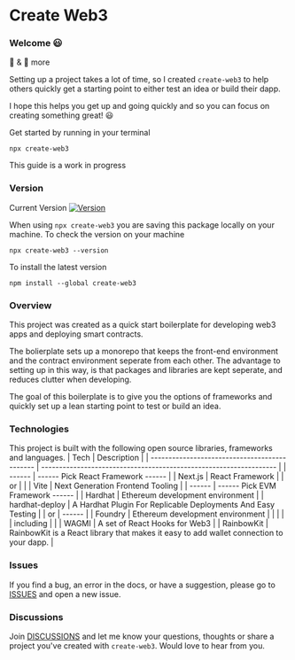 
# Create Web3

### Welcome 😃

🧱 & 🚀 more

Setting up a project takes a lot of time, so I created `create-web3` to help others quickly get a starting point to either test an idea or build their dapp.

I hope this helps you get up and going quickly and so you can focus on creating something great! 😃

Get started by running in your terminal

<Code>npx create-web3</Code>

This guide is a work in progress

### Version

Current Version [![Version](https://img.shields.io/npm/v/create-web3)](https://www.npmjs.com/package/create-web3)

When using `npx create-web3` you are saving this package locally on your machine. To check the version on your machine

<Code>npx create-web3 --version</Code>

To install the latest version

<Code>npm install --global create-web3</Code>

### Overview

This project was created as a quick start boilerplate for developing web3 apps and deploying smart contracts.

The bolierplate sets up a monorepo that keeps the front-end environment and the contract environment seperate from each other.
The advantage to setting up in this way, is that packages and libraries are kept seperate, and reduces clutter when developing.

The goal of this boilerplate is to give you the options of frameworks and quickly set up a lean starting point to test or build an idea.

### Technologies

This project is built with the following open source libraries, frameworks and languages.
| Tech | Description |
| --------------------------------------------- | ------------------------------------------------------------------ |
| ------ | ------ Pick React Framework ------ |
| <OpenUrl url="https://nextjs.org/">Next.js</OpenUrl> | React Framework |
| or | |
| <OpenUrl url="https://vitejs.dev/">Vite</OpenUrl> | Next Generation Frontend Tooling |
| ------ | ------ Pick EVM Framework ------ |
| <OpenUrl url="https://hardhat.org/">Hardhat</OpenUrl> | Ethereum development environment |
| <OpenUrl url="https://www.npmjs.com/package/hardhat-deploy">hardhat-deploy</OpenUrl> | A Hardhat Plugin For Replicable Deployments And Easy Testing |
| or | ------ |
| <OpenUrl url="https://getfoundry.sh/">Foundry</OpenUrl> | Ethereum development environment |
| | |
| including | |
| <OpenUrl url="https://wagmi.sh/">WAGMI</OpenUrl> | A set of React Hooks for Web3 |
| <OpenUrl url="https://www.rainbowkit.com/docs/introduction">RainbowKit</OpenUrl> | RainbowKit is a React library that makes it easy to add wallet connection to your dapp. |

### Issues

If you find a bug, an error in the docs, or have a suggestion, please go to [ISSUES](https://github.com/e-roy/create-web3/issues) and open a new issue.

### Discussions

Join [DISCUSSIONS](https://github.com/e-roy/create-web3/discussions) and let me know your questions, thoughts or share a project you've created with `create-web3`. Would love to hear from you.
